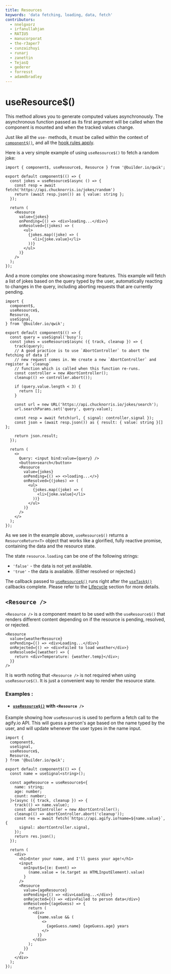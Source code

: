 ```yaml
---
title: Resources
keywords: 'data fetching, loading, data, fetch'
contributors:
  - nnelgxorz
  - irfanullahjan
  - RATIU5
  - manucorporat
  - the-r3aper7
  - cunzaizhuyi
  - runarj
  - zanettin
  - TejasQ
  - gederer
  - forresst
  - adamdbradley
---
```


# useResource$()

This method allows you to generate computed values asynchronously. The asynchronous function passed as its first argument will be called when the component is mounted and when the tracked values change.

Just like all the `use-` methods, it must be called within the context of [`component$()`](/docs/(qwik)/components/overview/index.mdx#component), and all the [hook rules apply](/docs/(qwik)/components/lifecycle/index.mdx#use-method-rules).

Here is a very simple example of using `useResource$()` to fetch a random joke:

```tsx
import { component$, useResource$, Resource } from '@builder.io/qwik';

export default component$(() => {
  const jokes = useResource$(async () => {
    const resp = await fetch('https://api.chucknorris.io/jokes/random')
    return (await resp.json()) as { value: string };
  });

  return (
    <Resource
      value={jokes}
      onPending={() => <div>loading...</div>}
      onResolved={(jokes) => (
        <ul>
          {jokes.map((joke) => (
            <li>{joke.value}</li>
          ))}
        </ul>
      )}
    />
  );
});
```

And a more complex one showcasing more features. This example will fetch a list of jokes based on the query typed by the user,
automatically reacting to changes in the query, including aborting requests that are currently pending.

```tsx
import {
  component$,
  useResource$,
  Resource,
  useSignal,
} from '@builder.io/qwik';

export default component$(() => {
  const query = useSignal('busy');
  const jokes = useResource$(async ({ track, cleanup }) => {
    track(query);
    // A good practice is to use `AbortController` to abort the fetching of data if
    // new request comes in. We create a new `AbortController` and register a `cleanup`
    // function which is called when this function re-runs.
    const controller = new AbortController();
    cleanup(() => controller.abort());

    if (query.value.length < 3) {
      return [];
    }

    const url = new URL('https://api.chucknorris.io/jokes/search');
    url.searchParams.set('query', query.value);

    const resp = await fetch(url, { signal: controller.signal });
    const json = (await resp.json()) as { result: { value: string }[] };

    return json.result;
  });
  
  return (
    <>
      Query: <input bind:value={query} />
      <button>search</button>
      <Resource
        value={jokes}
        onPending={() => <>loading...</>}
        onResolved={(jokes) => (
          <ul>
            {jokes.map((joke) => (
              <li>{joke.value}</li>
            ))}
          </ul>
        )}
      />
    </>
  );
});
```



As we see in the example above, `useResource$()` returns a `ResourceReturn<T>` object that works like a glorified, fully reactive promise, containing the data and the resource state.

The state `resource.loading` can be one of the following strings:

- `'false'` - the data is not yet available.
- `'true'` - the data is available. (Either resolved or rejected.)

The callback passed to [`useResource$()`](/docs/(qwik)/components/resource/index.mdx) runs right after the [`useTask$()`](/docs/(qwik)/components/lifecycle/index.mdx#usetask) callbacks complete. Please refer to the [Lifecycle](../lifecycle/index.mdx) section for more details.

## `<Resource />`

`<Resource />` is a component meant to be used with the `useResource$()` that renders different content depending on if the resource is pending, resolved, or rejected.

```tsx
<Resource
  value={weatherResource}
  onPending={() => <div>Loading...</div>}
  onRejected={() => <div>Failed to load weather</div>}
  onResolved={(weather) => {
    return <div>Temperature: {weather.temp}</div>;
  }}
/>
```

It is worth noting that `<Resource />` is not required when using `useResource$()`. It is just a convenient way to render the resource state.

### Examples :

- #### [`useResource$()`](/docs/(qwik)/components/resource/index.mdx) with `<Resource />`

Example showing how `useResource$` is used to perform a fetch call to the agify.io API. This will guess a person's age based on the name typed by the user, and will update whenever the user types in the name input.

```tsx
import {
  component$,
  useSignal,
  useResource$,
  Resource,
} from '@builder.io/qwik';

export default component$(() => {
  const name = useSignal<string>();

  const ageResource = useResource$<{
    name: string;
    age: number;
    count: number;
  }>(async ({ track, cleanup }) => {
    track(() => name.value);
    const abortController = new AbortController();
    cleanup(() => abortController.abort('cleanup'));
    const res = await fetch(`https://api.agify.io?name=${name.value}`, {
      signal: abortController.signal,
    });
    return res.json();
  });

  return (
    <div>
      <h1>Enter your name, and I'll guess your age!</h1>
      <input
        onInput$={(e: Event) =>
          (name.value = (e.target as HTMLInputElement).value)
        }
      />
      <Resource
        value={ageResource}
        onPending={() => <div>Loading...</div>}
        onRejected={() => <div>Failed to person data</div>}
        onResolved={(ageGuess) => {
          return (
            <div>
              {name.value && (
                <>
                  {ageGuess.name} {ageGuess.age} years
                </>
              )}
            </div>
          );
        }}
      />
    </div>
  );
});

```
